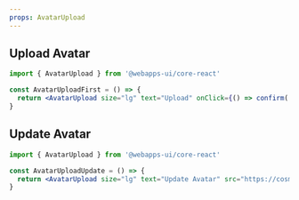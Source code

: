 ```yaml
---
props: AvatarUpload
---
```


## Upload Avatar

```jsx tabs
import { AvatarUpload } from '@webapps-ui/core-react'

const AvatarUploadFirst = () => {
  return <AvatarUpload size="lg" text="Upload" onClick={() => confirm('e.g. Upload Avatar?')} />
}
```

## Update Avatar

```jsx tabs
import { AvatarUpload } from '@webapps-ui/core-react'

const AvatarUploadUpdate = () => {
  return <AvatarUpload size="lg" text="Update Avatar" src="https://cosmos-x.oss-cn-hangzhou.aliyuncs.com/VY1Fkv.jpg" onClick={() => confirm('e.g. Update Avatar')} />
}
```
